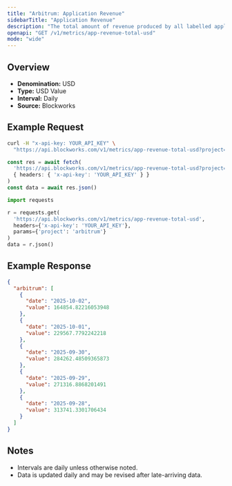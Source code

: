 ```yaml
---
title: "Arbitrum: Application Revenue"
sidebarTitle: "Application Revenue"
description: "The total amount of revenue produced by all labelled applications during the specified time period for given blockchain."
openapi: "GET /v1/metrics/app-revenue-total-usd"
mode: "wide"
---
```


## Overview

- **Denomination:** USD
- **Type:** USD Value
- **Interval:** Daily
- **Source:** Blockworks

## Example Request

<CodeGroup>

```bash cURL
curl -H "x-api-key: YOUR_API_KEY" \
  "https://api.blockworks.com/v1/metrics/app-revenue-total-usd?project=arbitrum"
```

```typescript TypeScript
const res = await fetch(
  'https://api.blockworks.com/v1/metrics/app-revenue-total-usd?project=arbitrum',
  { headers: { 'x-api-key': 'YOUR_API_KEY' } }
)
const data = await res.json()
```

```python Python
import requests

r = requests.get(
  'https://api.blockworks.com/v1/metrics/app-revenue-total-usd',
  headers={'x-api-key': 'YOUR_API_KEY'},
  params={'project': 'arbitrum'}
)
data = r.json()
```

</CodeGroup>

## Example Response

```json
{
  "arbitrum": [
    {
      "date": "2025-10-02",
      "value": 164854.82216053948
    },
    {
      "date": "2025-10-01",
      "value": 229567.7792242218
    },
    {
      "date": "2025-09-30",
      "value": 284262.48509365873
    },
    {
      "date": "2025-09-29",
      "value": 271316.8868201491
    },
    {
      "date": "2025-09-28",
      "value": 313741.3301706434
    }
  ]
}
```

## Notes
- Intervals are daily unless otherwise noted.
- Data is updated daily and may be revised after late-arriving data.